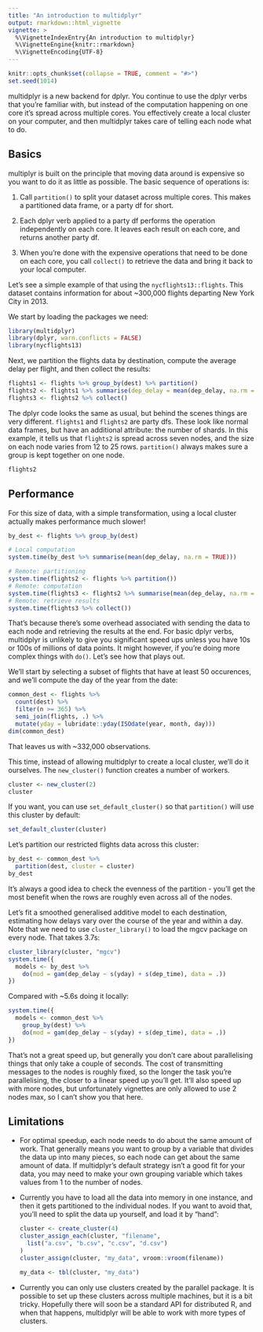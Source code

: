 ```yaml
---
title: "An introduction to multidplyr"
output: rmarkdown::html_vignette
vignette: >
  %\VignetteIndexEntry{An introduction to multidplyr}
  %\VignetteEngine{knitr::rmarkdown}
  %\VignetteEncoding{UTF-8}
---
```


```r
knitr::opts_chunk$set(collapse = TRUE, comment = "#>")
set.seed(1014)
```

multidplyr is a new backend for dplyr. You continue to use the dplyr verbs that you're familiar with, but instead of the computation happening on one core it's spread across multiple cores. You effectively create a local cluster on your computer, and then multidplyr takes care of telling each node what to do.

## Basics

multiplyr is built on the principle that moving data around is expensive so you want to do it as little as possible. The basic sequence of operations is:

1. Call `partition()` to split your dataset across multiple cores.
   This makes a partitioned data frame, or a party df for short.
   
1. Each dplyr verb applied to a party df performs the operation independently
   on each core. It leaves each result on each core, and returns another
   party df.
   
1. When you're done with the expensive operations that need to be 
   done on each core, you call `collect()` to retrieve the data and 
   bring it back to your local computer.
  
Let's see a simple example of that using the `nycflights13::flights`. This dataset contains information for about ~300,000 flights departing New York City in 2013.

We start by loading the packages we need:

```r
library(multidplyr)
library(dplyr, warn.conflicts = FALSE)
library(nycflights13)
```
  
Next, we partition the flights data by destination, compute the average delay per flight, and then collect the results:

```r
flights1 <- flights %>% group_by(dest) %>% partition()
flights2 <- flights1 %>% summarise(dep_delay = mean(dep_delay, na.rm = TRUE))
flights3 <- flights2 %>% collect()
```

The dplyr code looks the same as usual, but behind the scenes things are very different. `flights1` and `flights2` are party dfs. These look like normal data frames, but have an additional attribute: the number of shards. In this example, it tells us that `flights2` is spread across seven nodes, and the size on each node varies from 12 to 25 rows. `partition()` always makes sure a group is kept together on one node.

```r
flights2
```

## Performance

For this size of data, with a simple transformation, using a local cluster actually makes performance much slower!

```r
by_dest <- flights %>% group_by(dest)

# Local computation
system.time(by_dest %>% summarise(mean(dep_delay, na.rm = TRUE)))

# Remote: partitioning
system.time(flights2 <- flights %>% partition())
# Remote: computation
system.time(flights3 <- flights2 %>% summarise(mean(dep_delay, na.rm = TRUE)))
# Remote: retrieve results
system.time(flights3 %>% collect())
```

That's because there's some overhead associated with sending the data to each node and retrieving the results at the end. For basic dplyr verbs, multidplyr is unlikely to give you significant speed ups unless you have 10s or 100s of millions of data points. It might however, if you're doing more complex things with `do()`. Let's see how that plays out.

We'll start by selecting a subset of flights that have at least 50 occurences, and we'll compute the day of the year from the date:

```r
common_dest <- flights %>%
  count(dest) %>%
  filter(n >= 365) %>%
  semi_join(flights, .) %>% 
  mutate(yday = lubridate::yday(ISOdate(year, month, day)))
dim(common_dest)
```

That leaves us with ~332,000 observations. 

This time, instead of allowing multidplyr to create a local cluster, we'll do it ourselves. The `new_cluster()` function creates a number of workers.

```r
cluster <- new_cluster(2)
cluster
```

If you want, you can use `set_default_cluster()` so that `partition()` will use this cluster by default:

```r
set_default_cluster(cluster)
```

Let's partition our restricted flights data across this cluster:

```r
by_dest <- common_dest %>% 
  partition(dest, cluster = cluster)
by_dest
```

It's always a good idea to check the evenness of the partition - you'll get the most benefit when the rows are roughly even across all of the nodes.

Let's fit a smoothed generalised additive model to each destination, estimating how delays vary over the course of the year and within a day. Note that we need to use `cluster_library()` to load the mgcv package on every node. That takes 3.7s:

```r
cluster_library(cluster, "mgcv")
system.time({
  models <- by_dest %>% 
    do(mod = gam(dep_delay ~ s(yday) + s(dep_time), data = .))
})
```

Compared with ~5.6s doing it locally:

```r
system.time({
  models <- common_dest %>% 
    group_by(dest) %>% 
    do(mod = gam(dep_delay ~ s(yday) + s(dep_time), data = .))
})
```

That's not a great speed up, but generally you don't care about parallelising things that only take a couple of seconds. The cost of transmitting messages to the nodes is roughly fixed, so the longer the task you're parallelising, the closer to a linear speed up you'll get.  It'll also speed up with more nodes, but unfortunately vignettes are only allowed to use 2 nodes max, so I can't show you that here.

## Limitations

*   For optimal speedup, each node needs to do about the same amount of
    work. That generally means you want to group by a variable that
    divides the data up into many pieces, so each node can get about the
    same amount of data. If multidplyr's default strategy isn't a good
    fit for your data, you may need to make your own grouping variable
    which takes values from 1 to the number of nodes.

*   Currently you have to load all the data into memory in one instance, and
    then it gets partitioned to the individual nodes. If you want to avoid 
    that, you'll need to split the data up yourself, and load it by "hand":

    ```r
    cluster <- create_cluster(4)
    cluster_assign_each(cluster, "filename",
      list("a.csv", "b.csv", "c.csv", "d.csv")
    )
    cluster_assign(cluster, "my_data", vroom::vroom(filename))
    
    my_data <- tbl(cluster, "my_data")
    ```

*   Currently you can only use clusters created by the parallel package.
    It is possible to set up these clusters across multiple machines,
    but it is a bit tricky. Hopefully there will soon be a standard API
    for distributed R, and when that happens, multidplyr will be able to
    work with more types of clusters.
